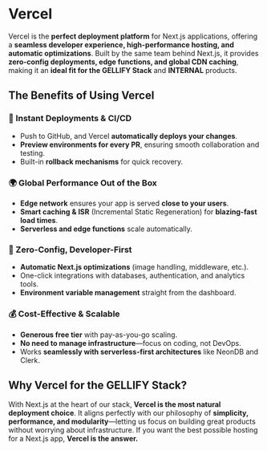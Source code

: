 # Vercel

Vercel is the **perfect deployment platform** for Next.js applications, offering a **seamless developer experience, high-performance hosting, and automatic optimizations**.
Built by the same team behind Next.js, it provides **zero-config deployments, edge functions, and global CDN caching**, making it an **ideal fit for the GELLIFY Stack** and **INTERNAL** products.

## The Benefits of Using Vercel

### 🚀 Instant Deployments & CI/CD
- Push to GitHub, and Vercel **automatically deploys your changes**.
- **Preview environments for every PR**, ensuring smooth collaboration and testing.
- Built-in **rollback mechanisms** for quick recovery.

### 🌍 Global Performance Out of the Box
- **Edge network** ensures your app is served **close to your users**.
- **Smart caching & ISR** (Incremental Static Regeneration) for **blazing-fast load times**.
- **Serverless and edge functions** scale automatically.

### 🔧 Zero-Config, Developer-First
- **Automatic Next.js optimizations** (image handling, middleware, etc.).
- One-click integrations with databases, authentication, and analytics tools.
- **Environment variable management** straight from the dashboard.

### 💰 Cost-Effective & Scalable
- **Generous free tier** with pay-as-you-go scaling.
- **No need to manage infrastructure**—focus on coding, not DevOps.
- Works **seamlessly with serverless-first architectures** like NeonDB and Clerk.

## Why Vercel for the GELLIFY Stack?
With Next.js at the heart of our stack, **Vercel is the most natural deployment choice**. It aligns perfectly with our philosophy of **simplicity, performance, and modularity**—letting us focus on building great products without worrying about infrastructure. If you want the best possible hosting for a Next.js app, **Vercel is the answer.**

